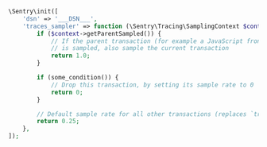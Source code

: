 ```php
\Sentry\init([
    'dsn' => '___DSN___',
    'traces_sampler' => function (\Sentry\Tracing\SamplingContext $context): float {
        if ($context->getParentSampled()) {
            // If the parent transaction (for example a JavaScript front-end)
            // is sampled, also sample the current transaction
            return 1.0;
        }

        if (some_condition()) {
            // Drop this transaction, by setting its sample rate to 0
            return 0;
        }

        // Default sample rate for all other transactions (replaces `traces_sample_rate`)
        return 0.25;
    },
]);
```
